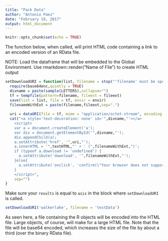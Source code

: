 ```yaml
---
title: "Pack Data"
author: "Antonio Paez"
date: "February 18, 2017"
output: html_document
---
```


```r
knitr::opts_chunk$set(echo = TRUE)
```


The function below, when called, will print HTML code containing a link to an encoded version of an RData file.

NOTE: Load the dataframe that will be embedded to the Global Environment. Use rmarkdown::render("Name of File") to create HTML output

```r

setDownloadURI = function(list, filename = stop("'filename' must be specified"), textHTML = "Click here to download the data.", fileext = "RData", envir = parent.frame()){
  require(base64enc,quietly = TRUE)
  divname = paste(sample(LETTERS),collapse="")
  tf = tempfile(pattern=filename, fileext = fileext)
  save(list = list, file = tf, envir = envir)
  filenameWithExt = paste(filename,fileext,sep=".")
  
  uri = dataURI(file = tf, mime = "application/octet-stream", encoding = "base64")
  cat("<a style='text-decoration: none' id='",divname,"'></a>
    <script>
    var a = document.createElement('a');
    var div = document.getElementById('",divname,"');
    div.appendChild(a);
    a.setAttribute('href', '",uri,"');
    a.innerHTML = '",textHTML,"' + ' (",filenameWithExt,")';
    if (typeof a.download != 'undefined') {
      a.setAttribute('download', '",filenameWithExt,"');
    }else{
      a.setAttribute('onclick', 'confirm(\"Your browser does not support the download HTML5 attribute. You must rename the file to ",filenameWithExt," after downloading it (or use Chrome/Firefox/Opera). \")');
    }
    </script>",
    sep="")
}

```

Make sure your `results` is equal to `asis` in the block where `setDownloadURI` is called.

```r

setDownloadURI('walkerlake', filename = 'testData')

```

As seen here, a file containing the R objects will be encoded into the HTML file. Large objects, of course, will make for a large HTML file. Note that the file will be base64 encoded, which increases the size of the file by about a third (over the binary RData file).